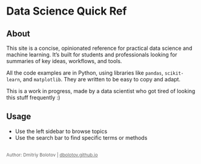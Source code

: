 # **Data Science Quick Ref** {.unnumbered}

## About

This site is a concise, opinionated reference for practical data science and machine learning. It's built for students and professionals looking for summaries of key ideas, workflows, and tools.

All the code examples are in Python, using libraries like `pandas`, `scikit-learn`, and `matplotlib`. They are written to be easy to copy and adapt.

This is a work in progress, made by a data scientist who got tired of looking this stuff frequently :)

## Usage
- Use the left sidebar to browse topics  
- Use the search bar to find specific terms or methods

## 
<span style="font-size: 0.85em; color: #666;">
Author: Dmitriy Bolotov | <a href="https://dbolotov.github.io/" target="_blank" style="color: #666;">dbolotov.github.io</a>
</span>